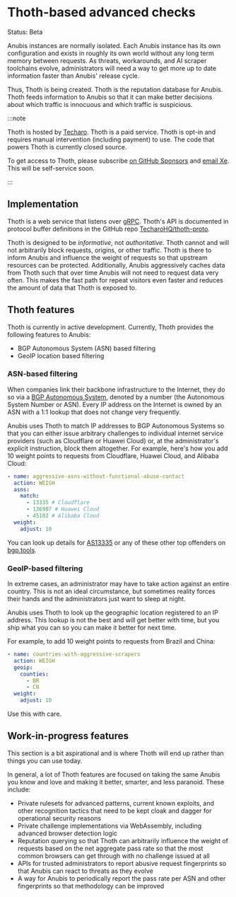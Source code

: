 # Thoth-based advanced checks

Status: Beta

Anubis instances are normally isolated. Each Anubis instance has its own configuration and exists in roughly its own world without any long term memory between requests. As threats, workarounds, and AI scraper toolchains evolve, administrators will need a way to get more up to date information faster than Anubis' release cycle.

Thus, Thoth is being created. Thoth is the reputation database for Anubis. Thoth feeds information to Anubis so that it can make better decisions about which traffic is innocuous and which traffic is suspicious.

:::note

Thoth is hosted by [Techaro](https://techaro.lol). Thoth is a paid service. Thoth is opt-in and requires manual intervention (including payment) to use. The code that powers Thoth is currently closed source.

To get access to Thoth, please subscribe [on GitHub Sponsors](https://github.com/sponsors/Xe) and [email Xe](mailto:xe@techaro.lol). This will be self-service soon.

:::

## Implementation

Thoth is a web service that listens over [gRPC](https://grpc.io/). Thoth's API is documented in protocol buffer definitions in the GitHub repo [TecharoHQ/thoth-proto](https://github.com/TecharoHQ/thoth-proto).

Thoth is designed to be _informative_, not _authoritative_. Thoth cannot and will not arbitrarily block requests, origins, or other traffic. Thoth is there to inform Anubis and influence the weight of requests so that upstream resources can be protected. Additionally, Anubis aggressively caches data from Thoth such that over time Anubis will not need to request data very often. This makes the fast path for repeat visitors even faster and reduces the amount of data that Thoth is exposed to.

## Thoth features

Thoth is currently in active development. Currently, Thoth provides the following features to Anubis:

- BGP Autonomous System (ASN) based filtering
- GeoIP location based filtering

### ASN-based filtering

When companies link their backbone infrastructure to the Internet, they do so via a [BGP Autonomous System](<https://en.wikipedia.org/wiki/Autonomous_system_(Internet)>), denoted by a number (the Autonomous System Number or ASN). Every IP address on the Internet is owned by an ASN with a 1:1 lookup that does not change very frequently.

Anubis uses Thoth to match IP addresses to BGP Autonomous Systems so that you can either issue arbitrary challenges to individual internet service providers (such as Cloudflare or Huawei Cloud) or, at the administrator's explicit instruction, block them altogether. For example, here's how you add 10 weight points to requests from Cloudflare, Huawei Cloud, and Alibaba Cloud:

```yaml
- name: aggressive-asns-without-functional-abuse-contact
  action: WEIGH
  asns:
    match:
      - 13335 # Cloudflare
      - 136907 # Huawei Cloud
      - 45102 # Alibaba Cloud
  weight:
    adjust: 10
```

You can look up details for [AS13335](https://bgp.tools/as/13335) or any of these other top offenders on [bgp.tools](https://bgp.tools).

### GeoIP-based filtering

In extreme cases, an administrator may have to take action against an entire country. This is not an ideal circumstance, but sometimes reality forces their hands and the administrators just want to sleep at night.

Anubis uses Thoth to look up the geographic location registered to an IP address. This lookup is not the best and will get better with time, but you ship what you can so you can make it better for next time.

For example, to add 10 weight points to requests from Brazil and China:

```yaml
- name: countries-with-aggressive-scrapers
  action: WEIGH
  geoip:
    counties:
      - BR
      - CN
  weight:
    adjust: 10
```

Use this with care.

## Work-in-progress features

This section is a bit aspirational and is where Thoth will end up rather than things you can use today.

In general, a lot of Thoth features are focused on taking the same Anubis you know and love and making it better, smarter, and less paranoid. These include:

- Private rulesets for advanced patterns, current known exploits, and other recognition tactics that need to be kept cloak and dagger for operational security reasons
- Private challenge implementations via WebAssembly, including advanced browser detection logic
- Reputation querying so that Thoth can arbitrarily influence the weight of requests based on the net aggregate pass rate so that the most common browsers can get through with no challenge issued at all
- APIs for trusted administrators to report abusive request fingerprints so that Anubis can react to threats as they evolve
- A way for Anubis to periodically report the pass rate per ASN and other fingerprints so that methodology can be improved
